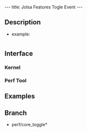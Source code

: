 ---
title: Jolsa Features Togle Event
---

== Description ==

* example:
<pre>
</pre>

== Interface ==

=== Kernel ===

=== Perf Tool ===

== Examples ==

== Branch ==
* perf/core_toggle*